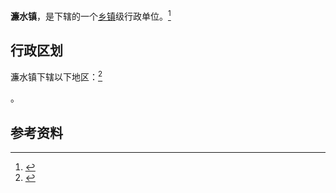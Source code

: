 {{中国乡级行政区|61/07/21/108/000}}

'''濂水镇'''，是{{PRC admin/fullname|61/07/21/108/000|3}}下辖的一个[[乡镇|乡镇]]级行政单位。<ref>{{PRC admin/ref sgc|{{PRC admin/parent|61/07/21/108/000}}}}</ref>

== 行政区划 ==

濂水镇下辖以下地区：<ref>{{PRC admin/ref sgc|61/07/21/108/000}}</ref>

{{PRC admin/children|61/07/21/108/000}}。

== 参考资料 ==

{{reflist}}

{{行政区划小作品}}
{{PRC admin/navcat|61/07/21/108/000}}